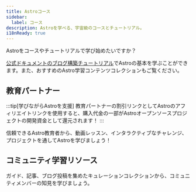 ```yaml
---
title: Astroコース
sidebar:
  label: コース
description: Astroを学べる、宇宙級のコースとチュートリアル。
i18nReady: true
---
```



Astroをコースやチュートリアルで学び始めたいですか？

[公式ドキュメントのブログ構築チュートリアル](/tutorial/0-introduction/)でAstroの基本を学ぶことができます。また、おすすめのAstro学習コンテンツコレクションもご覧ください。


## 教育パートナー


:::tip[学びながらAstroを支援]
教育パートナーの割引リンクとしてAstroのアフィリエイトリンクを使用すると、購入代金の一部がAstroオープンソースプロジェクトの開発資金として還元されます！
:::

信頼できるAstro教育者から、動画レッスン、インタラクティブなチャレンジ、プロジェクトを通してAstroを学びましょう！

<LinkCard
  title="Coding in PublicでAstroを学ぶ"
  href="https://learnastro.dev/?code=ASTRO_PROMO"
  description="150本以上の動画レッスンで、Astroの組み込みツールや機能の使い方を学べるプレミアムなインタラクティブコースです。"
/>

<LinkCard
  title="James Q QuickでAstroを学ぶ"
  href="https://scrimba.com/intro-to-astro-c00ar0fi5u?via=astro"
  description="35本のScrimbaレッスンで、動画とIDEが一体化したユニークな学習プラットフォーム上で初めてのAstroサイトを構築します。"
/>

## コミュニティ学習リソース

ガイド、記事、ブログ投稿を集めたキュレーションコレクションから、コミュニティメンバーの知見を学びましょう。


<CardGrid>
<LinkCard
  title="Astro Tips"
  href="https://astro-tips.dev/"
  description="高度でユニークな、実験的かつコミュニティが書いたレシピ、チュートリアル、クイックヒント集。"
/>

<LinkCard
  title="Astro Support Squid"
  href="https://get.supportsquid.ink/"
  description="Astro Discord外の公開サポートフォーラムとナレッジベース。"
/>
</CardGrid>
